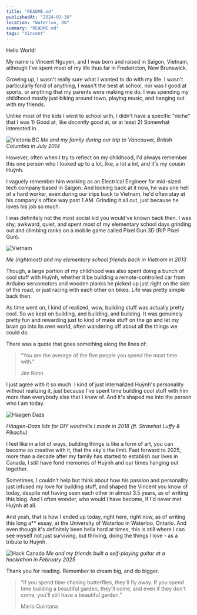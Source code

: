 ```yaml
---
title: "README.md"
publishedAt: "2024-03-30"
location: "Waterloo, ON"
summary: "README.md"
tags: "Vincent"
---
```


Hello World!

My name is Vincent Nguyen, and I was born and raised in Saigon, Vietnam, although I've spent most of my life thus far in Fredericton, New Brunswick.

Growing up, I wasn't really sure what I wanted to do with my life. 
I wasn't particularly fond of anything, I wasn't the best at school, nor was I good at sports, or anything that my parents were making me do.
I was spending my childhood mostly just biking around town, playing music, and hanging out with my friends.

Unlike most of the kids I went to school with, I didn't have a specific "niche" that I was 1) Good at, like _decently_ good at, or at least 2) Somewhat interested in.

<Image
  src="/pictures/Ty Victoria BC 2.jpg"
  alt="Victoria BC"
  width={4096}
  height={2722}
/>
_Me and my family during our trip to Vancouver, British Columbia in July 2014_

However, often when I try to reflect on my childhood, I'd always remember this one person who I looked up to a lot, like, a lot a _lot_, and it's my cousin Huỳnh.

I vaguely remember him working as an Electrical Engineer for mid-sized tech company based in Saigon.
And looking back at it now, he was one hell of a hard worker, even during our trips back to Vietnam, he'd often stay at his company's office way past 1 AM.
Grinding it all out, just because he loves his job so much.

I was definitely not the most social kid you would've known back then. 
I was shy, awkward, quiet, and spent most of my elementary school days grinding out and climbing ranks on a mobile game called Pixel Gun 3D (RIP Pixel Gun).

<Image
  src="/pictures/Ty Vietnam.jpg"
  alt="Vietnam"
  width={4096}
  height={2722}
/>

_Me (rightmost) and my elementary school friends back in Vietnam in 2013_

Though, a large portion of my childhood was also spent doing a bunch of cool stuff with Huỳnh, whether it be building a remote-controlled car from Arduino servomotors and wooden planks
he picked up just right on the side of the road, or just racing with each other on bikes. Life was pretty simple back then.

As time went on, I kind of realized, wow, building stuff was actually pretty cool. So we kept on building, and building, and building.
It was genuinely pretty fun and rewarding just to kind of make stuff on the go and let my brain go into its own world, often wandering off about all the things we could do. 

There was a quote that goes something along the lines of:

> “You are the average of the five people you spend the most time with.”
>
> Jim Rohn 

I just agree with it so much. I kind of just internalized Huỳnh's personality without realizing it, just because I've spent time building cool stuff with him more than everybody else that I knew of.
And it's shaped me into the person who I am today.

<Image
  src="/pictures/Haagen Dazs Windmills.jpg"
  alt="Haagen Dazs"
  width={4096}
  height={2722}
/>

_Häagen-Dazs lids for DIY windmills I made in 2018 (ft. Strawhat Luffy & Pikachu)_

I feel like in a lot of ways, building things is like a form of art, you can become so creative with it, that the sky's the limit. 
Fast forward to 2025, more than a decade after my family has started to establish our lives in Canada, 
I still have fond memories of Huỳnh and our times hanging out together.

Sometimes, I couldn't help but think about how his passion and personality just infused my love for building stuff, and shaped the Vincent you know of today, despite not having seen each other in almost 3.5 years, as of writing this blog.
And I often wonder, who would I have become, if I'd never met Huỳnh at all.

And yeah, that is how I ended up today, right here, right now, as of writing this long a** essay, at the University of Waterloo in Waterloo, Ontario. 
And even though it's definitely been hella hard at times, this is still where I can see myself not just surviving, but thriving, doing the things I love - as a tribute to Huỳnh.

<Image
  src="/pictures/Hack Canada.jpg"
  alt="Hack Canada"
  width={4096}
  height={2722}
/>
_Me and my friends built a self-playing guitar at a hackathon in February 2025_

Thank you for reading. Remember to dream big, and do bigger.

> "If you spend time chasing butterflies, they'll fly away. If you spend time building a beautiful garden, they'll come, and even if they don't come, you'll still have a beautiful garden." 
>
> Mario Quintana
